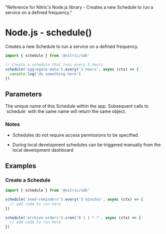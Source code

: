   "Reference for Nitric's Node.js library - Creates a new Schedule to run a service on a defined frequency."

# Node.js - schedule()

Creates a new Schedule to run a service on a defined frequency.

```javascript
import { schedule } from '@nitric/sdk'

// Create a schedule that runs every 3 hours
schedule('aggregate-data').every('3 hours', async (ctx) => {
  console.log('do something here')
})
```

## Parameters

<Properties>
  <Property name="description" required type="string">
    The unique name of this Schedule within the app. Subsequent calls to
    `schedule` with the same name will return the same object.
  </Property>
</Properties>

### Notes

- Schedules do not require access permissions to be specified.

- During local development schedules can be triggered manually from the local development dashboard

## Examples

### Create a Schedule

```javascript
import { schedule } from '@nitric/sdk'

schedule('send-reminders').every('3 minutes', async (ctx) => {
  // add code to run here
})

schedule('archive-orders').cron('0 1 1 * *', async (ctx) => {
  // add code to run here
})
```
